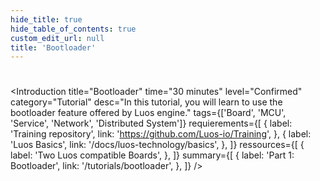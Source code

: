 ```yaml
---
hide_title: true
hide_table_of_contents: true
custom_edit_url: null
title: 'Bootloader'
---
```



#

<Introduction
  title="Bootloader"
  time="30 minutes"
  level="Confirmed"
  category="Tutorial"
  desc="In this tutorial, you will learn to use the bootloader feature offered by Luos engine."
  tags={['Board', 'MCU', 'Service', 'Network', 'Distributed System']}
  requierements={[
    {
      label: 'Training repository',
      link: 'https://github.com/Luos-io/Training',
    },
    {
      label: 'Luos Basics',
      link: '/docs/luos-technology/basics',
    },
  ]}
  ressources={[
    {
      label: 'Two Luos compatible Boards',
    },
  ]}
  summary={[
    {
      label: 'Part 1: Bootloader',
      link: '/tutorials/bootloader',
    },
  ]}
/>
